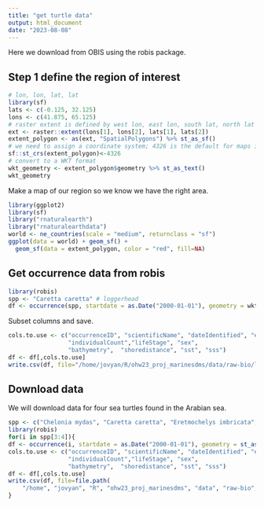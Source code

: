 ```yaml
---
title: "get turtle data"
output: html_document
date: "2023-08-08"
---
```


Here we download from OBIS using the robis package.

## Step 1 define the region of interest

```r
# lon, lon, lat, lat
library(sf)
lats <- c(-0.125, 32.125)
lons <- c(41.875, 65.125)
# raster extent is defined by west lon, east lon, south lat, north lat
ext <- raster::extent(lons[1], lons[2], lats[1], lats[2])
extent_polygon <- as(ext, "SpatialPolygons") %>% st_as_sf()
# we need to assign a coordinate system; 4326 is the default for maps in sf
sf::st_crs(extent_polygon)<-4326
# convert to a WKT format
wkt_geometry <- extent_polygon$geometry %>% st_as_text()
wkt_geometry
```

Make a map of our region so we know we have the right area.
```r
library(ggplot2)
library(sf)
library("rnaturalearth")
library("rnaturalearthdata")
world <- ne_countries(scale = "medium", returnclass = "sf")
ggplot(data = world) + geom_sf() +
  geom_sf(data = extent_polygon, color = "red", fill=NA)
```

## Get occurrence data from robis

```r
library(robis)
spp <- "Caretta caretta" # loggerhead
df <- occurrence(spp, startdate = as.Date("2000-01-01"), geometry = wkt_geometry)
```

Subset columns and save.
```r
cols.to.use <- c("occurrenceID", "scientificName", "dateIdentified", "eventDate", "decimalLatitude", "decimalLongitude", "coordinateUncertaintyInMeters",
                 "individualCount","lifeStage", "sex",
                 "bathymetry",  "shoredistance", "sst", "sss")
df <- df[,cols.to.use]
write.csv(df, file="/home/jovyan/R/ohw23_proj_marinesdms/data/raw-bio/loggerhead-robis.csv", quote=FALSE)
```


## Download data 

We will download data for four sea turtles found in the Arabian sea.

```r
spp <- c("Chelonia mydas", "Caretta caretta", "Eretmochelys imbricata", "Lepidochelys olivacea")
library(robis)
for(i in spp[3:4]){
df <- occurrence(i, startdate = as.Date("2000-01-01"), geometry = st_as_text(wkt_geometry))
cols.to.use <- c("occurrenceID", "scientificName", "dateIdentified", "eventDate", "decimalLatitude", "decimalLongitude", "coordinateUncertaintyInMeters",
                 "individualCount","lifeStage", "sex",
                 "bathymetry",  "shoredistance", "sst", "sss")
df <- df[,cols.to.use]
write.csv(df, file=file.path(
    "/home", "jovyan", "R", "ohw23_proj_marinesdms", "data", "raw-bio", paste0(stringr::str_replace(i, " ", "-"), ".csv")), quote=FALSE)
}
```
